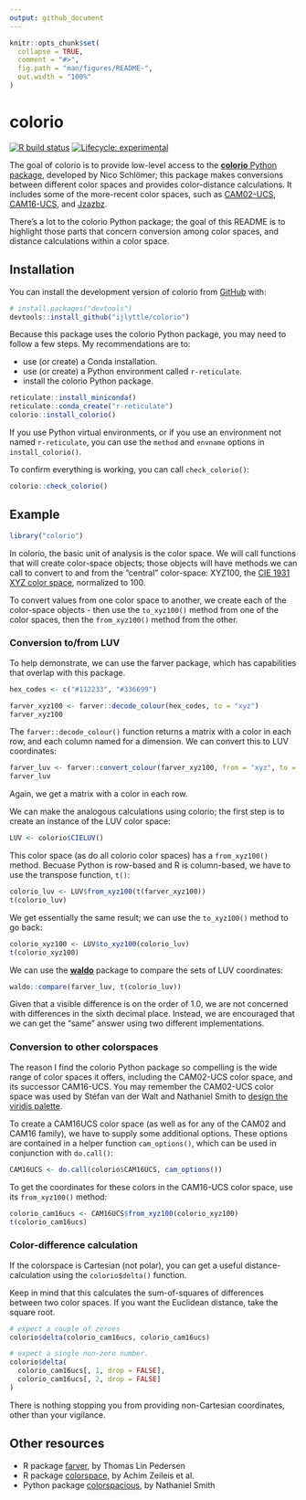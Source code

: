 ```yaml
---
output: github_document
---
```


<!-- README.md is generated from README.Rmd. Please edit that file -->

```r
knitr::opts_chunk$set(
  collapse = TRUE,
  comment = "#>",
  fig.path = "man/figures/README-",
  out.width = "100%"
)
```

# colorio

<!-- badges: start -->
[![R build status](https://github.com/ijlyttle/colorio/workflows/R-CMD-check/badge.svg)](https://github.com/ijlyttle/colorio/actions)
[![Lifecycle: experimental](https://img.shields.io/badge/lifecycle-experimental-orange.svg)](https://www.tidyverse.org/lifecycle/#experimental)
<!-- badges: end -->

The goal of colorio is to provide low-level access to the [**colorio** Python package](https://github.com/nschloe/colorio), developed by Nico Schlömer; this package makes conversions between different color spaces and provides color-distance calculations. 
It includes some of the more-recent color spaces, such as [CAM02-UCS](https://en.wikipedia.org/wiki/CIECAM02), [CAM16-UCS](https://en.wikipedia.org/wiki/Color_appearance_model#CAM16), and [Jzazbz](https://doi.org/10.1364/OE.25.015131).

There's a lot to the colorio Python package; the goal of this README is to highlight those parts that concern conversion among color spaces, and distance calculations within a color space.

## Installation

You can install the development version of colorio from [GitHub](https://github.com/) with:

``` r
# install.packages("devtools")
devtools::install_github("ijlyttle/colorio")
```

Because this package uses the colorio Python package, you may need to follow a few steps. 
My recommendations are to: 

- use (or create) a Conda installation. 
- use (or create) a Python environment called `r-reticulate`.
- install the colorio Python package.

```r
reticulate::install_miniconda()
reticulate::conda_create("r-reticulate")
colorio::install_colorio()
```

If you use Python virtual environments, or if you use an environment not named `r-reticulate`, you can use the `method` and `envname` options in `install_colorio()`.

To confirm everything is working, you can call `check_colorio()`:

```r
colorio::check_colorio()
```

## Example

```r
library("colorio")
```

In colorio, the basic unit of analysis is the color space. 
We will call functions that will create color-space objects; those objects will have methods we can call to convert to and from the "central" color-space: XYZ100, the [CIE 1931 XYZ color space](https://en.wikipedia.org/wiki/CIE_1931_color_space), normalized to 100.

To convert values from one color space to another, we create each of the color-space objects - then use the `to_xyz100()` method from one of the color spaces, then the `from_xyz100()`  method from the other.

### Conversion to/from LUV

To help demonstrate, we can use the farver package, which has capabilities that overlap with this package.

```r
hex_codes <- c("#112233", "#336699")

farver_xyz100 <- farver::decode_colour(hex_codes, to = "xyz")
farver_xyz100
```

The `farver::decode_colour()` function returns a matrix with a color in each row, and each column named for a dimension.
We can convert this to LUV coordinates:

```r
farver_luv <- farver::convert_colour(farver_xyz100, from = "xyz", to = "luv")
farver_luv
```

Again, we get a matrix with a color in each row.

We can make the analogous calculations using colorio; the first step is to create an instance of the LUV color space: 

```r
LUV <- colorio$CIELUV()
```

This color space (as do all colorio color spaces) has a `from_xyz100()` method. Becuase Python is row-based and R is column-based, we have to use the transpose function, `t()`:

```r
colorio_luv <- LUV$from_xyz100(t(farver_xyz100))
t(colorio_luv)
```

We get essentially the same result; we can use the `to_xyz100()` method to go back:

```r
colorio_xyz100 <- LUV$to_xyz100(colorio_luv)
t(colorio_xyz100)
```

We can use the [**waldo**](https://waldo.r-lib.org/) package to compare the sets of LUV coordinates:

```r
waldo::compare(farver_luv, t(colorio_luv))
```

Given that a visible difference is on the order of 1.0, we are not concerned with differences in the sixth decimal place. 
Instead, we are encouraged that we can get the "same" answer using two different implementations.

### Conversion to other colorspaces

The reason I find the colorio Python package so compelling is the wide range of color spaces it offers, including the CAM02-UCS color space, and its successor CAM16-UCS. You may remember the CAM02-UCS color space was used by Stéfan van der Walt and Nathaniel Smith to [design the viridis palette](https://www.youtube.com/watch?v=xAoljeRJ3lU).

To create a CAM16UCS color space (as well as for any of the CAM02 and CAM16 family), we have to supply some additional options. 
These options are contained in a helper function `cam_options()`, which can be used in conjunction with `do.call()`:

```r
CAM16UCS <- do.call(colorio$CAM16UCS, cam_options())
```

To get the coordinates for these colors in the CAM16-UCS color space, use its `from_xyz100()` method:

```r
colorio_cam16ucs <- CAM16UCS$from_xyz100(colorio_xyz100)
t(colorio_cam16ucs)
```

### Color-difference calculation

If the colorspace is Cartesian (not polar), you can get a useful distance-calculation using the `colorio$delta()` function.

Keep in mind that this calculates the sum-of-squares of differences between two color spaces. 
If you want the Euclidean distance, take the square root.

```r
# expect a couple of zeroes
colorio$delta(colorio_cam16ucs, colorio_cam16ucs)

# expect a single non-zero number.
colorio$delta(
  colorio_cam16ucs[, 1, drop = FALSE], 
  colorio_cam16ucs[, 2, drop = FALSE]
)
```

There is nothing stopping you from providing non-Cartesian coordinates, other than your vigilance.

## Other resources

- R package [farver](https://farver.data-imaginist.com/), by Thomas Lin Pedersen
- R package [colorspace](http://hclwizard.org/r-colorspace/), by Achim Zeileis et al.
- Python package [colorspacious](https://github.com/njsmith/colorspacious), by Nathaniel Smith
